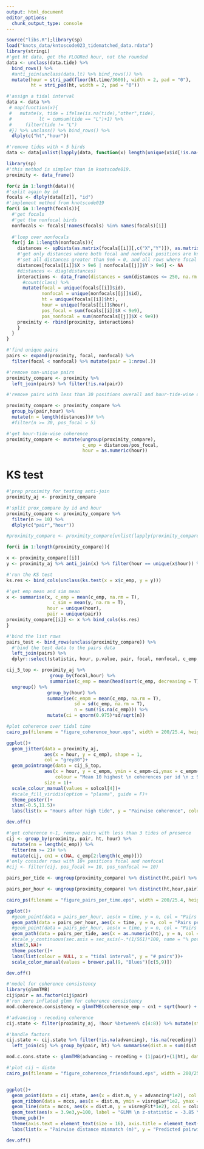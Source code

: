 ```yaml
---
output: html_document
editor_options: 
  chunk_output_type: console
---
```

```r
source("libs.R");library(sp)
load("knots_data/kntoscode023_tidematched_data.rdata")
library(stringi)
#'get ht data, get the FLOORed hour, not the rounded
data <- unclass(data.tide) %>% 
  bind_rows() %>% 
  #anti_join(unclass(data.lt) %>% bind_rows()) %>% 
  mutate(hour = stri_pad(floor(ht.time/3600), width = 2, pad = "0"),
         ht = stri_pad(ht, width = 2, pad = "0"))

#'assign a tidal interval
data <- data %>% 
 # map(function(x){
 #   mutate(x, tide = ifelse(is.na(tide),"other",tide),
 #          lt = cumsum(tide == "L")+1) %>% 
 #     filter(tide != "L")
 #}) %>% unclass() %>% bind_rows() %>% 
  dlply(c("ht","hour"))

#'remove tides with < 5 birds
data <- data[unlist(lapply(data, function(x) length(unique(x$id[!is.na(x$id)])))) >= 5]
```

```r
library(sp)
#'this method is simpler than in knotscode019.
proximity <- data_frame()

for(z in 1:length(data)){
#'split again by id
focals <- dlply(data[[z]], "id")  
#'implement method from knotscode019
for(i in 1:length(focals)){
  #'get focals
  #'get the nonfocal birds
  nonfocals <- focals[!names(focals) %in% names(focals)[i]]
  
  #'loop over nonfocals
  for(j in 1:length(nonfocals)){
    distances <- spDists(as.matrix(focals[[i]][,c("X","Y")]), as.matrix(nonfocals[[j]][,c("X","Y")]), diagonal = T)
    #'get only distances where both focal and nonfocal positions are known
    #'set all distances greater than 9e6 = 0, and all rows where focal pos and all cols where nonfocal pos are > 9e6
    distances[focals[[i]]$X > 9e6 | nonfocals[[j]]$Y > 9e6] <- NA
    #distances <- diag(distances)
    interactions <- data_frame(distances = sum(distances <= 250, na.rm = T)) %>%
      #count(class) %>% 
      mutate(focal = unique(focals[[i]]$id), 
             nonfocal = unique(nonfocals[[j]]$id), 
             ht = unique(focals[[i]]$ht),
             hour = unique(focals[[i]]$hour),
             pos_focal = sum(focals[[i]]$X < 9e9), 
             pos_nonfocal = sum(nonfocals[[j]]$X < 9e9))
    proximity <- rbind(proximity, interactions)
    }
  }
}
```

```r
#'find unique pairs
pairs <- expand(proximity, focal, nonfocal) %>% 
  filter(focal < nonfocal) %>% mutate(pair = 1:nrow(.))

#'remove non-unique pairs
proximity_compare <- proximity %>% 
  left_join(pairs) %>% filter(!is.na(pair))
```

```r
#'remove pairs with less than 30 positions overall and hour-tide-wise data with under 5 focal bird positions

proximity_compare <- proximity_compare %>% 
  group_by(pair,hour) %>% 
  mutate(n = length(distances))# %>% 
  #filter(n >= 30, pos_focal > 5)

#'get hour-tide-wise coherence
proximity_compare <- mutate(ungroup(proximity_compare),
                            c_emp = distances/pos_focal,
                            hour = as.numeric(hour))
```

# KS test

```r
#'prep proximity for testing anti-join
proximity_aj <- proximity_compare

#'split prox_compare by id and hour
proximity_compare <- proximity_compare %>%
  filter(n >= 10) %>% 
  dlply(c("pair","hour"))

#proximity_compare <- proximity_compare[unlist(lapply(proximity_compare, nrow)) >= 10]

for(i in 1:length(proximity_compare)){

x <- proximity_compare[[i]]
y <- proximity_aj %>% anti_join(x) %>% filter(hour == unique(x$hour)) %>% .$c_emp

#'run the KS test
ks.res <- bind_cols(unclass(ks.test(x = x$c_emp, y = y)))

#'get emp mean and sim mean
x <- summarise(x, c_emp = mean(c_emp, na.rm = T),
                 c_sim = mean(y, na.rm = T),
               hour = unique(hour),
               pair = unique(pair))
proximity_compare[[i]] <- x %>% bind_cols(ks.res)
}

#'bind the list rows
pairs_test <- bind_rows(unclass(proximity_compare)) %>%
  #'bind the test data to the pairs data
  left_join(pairs) %>%
  dplyr::select(statistic, hour, p.value, pair, focal, nonfocal, c_emp, c_sim)
```


```r
cij_5_top <- proximity_aj %>% 
                group_by(focal,hour) %>% 
                summarise(c_emp = mean(head(sort(c_emp, decreasing = T), n = 10))) %>%
  ungroup() %>% 
               group_by(hour) %>% 
               summarise(c_empm = mean(c_emp, na.rm = T),
                         sd = sd(c_emp, na.rm = T),
                         n = sum(!is.na(c_emp))) %>% 
               mutate(ci = qnorm(0.975)*sd/sqrt(n))

#plot coherence over tidal time
cairo_ps(filename = "figure_coherence_hour.eps", width = 200/25.4, height = 200/25.4)

ggplot()+
  geom_jitter(data = proximity_aj,
              aes(x = hour, y = c_emp), shape = 1,
              col = "grey80")+
  geom_pointrange(data = cij_5_top,
              aes(x = hour, y = c_empm, ymin = c_empm-ci,ymax = c_empm+ci,
                  colour = "Mean 10 highest \n coherences per id \n ± 95% CI"),
              size = 1)+
  scale_colour_manual(values = solcol[4])+
  #scale_fill_viridis(option = "plasma", guide = F)+
  theme_poster()+
  xlim(-0.5,11.5)+
  labs(list(x = "Hours after high tide", y = "Pairwise coherence", colour = NULL))

dev.off()
```


```r
#'get coherence n-1, remove pairs with less than 3 tides of presence
cij <- group_by(proximity, pair, ht, hour) %>% 
  mutate(nn = length(c_emp)) %>% 
  filter(nn >= 2)# %>% 
  mutate(cij, cn1 = c(NA, c_emp[2:length(c_emp)]))
#'only consider rows with 10+ positions focal and nonfocal
#cij <- filter(cij, pos_focal >= 10, pos_nonfocal >= 10)
```

```r
pairs_per_tide <- ungroup(proximity_compare) %>% distinct(ht,pair) %>% count(ht)

pairs_per_hour <- ungroup(proximity_compare) %>% distinct(ht,hour,pair) %>% count(ht,hour) %>% mutate(time = as.numeric(ht)+(hour/max(hour)))

cairo_ps(filename = "figure_pairs_per_time.eps", width = 200/25.4, height = 200/25.4)

ggplot()+
  #geom_point(data = pairs_per_hour, aes(x = time, y = n, col = "Pairs per hour"), size = 1, shape = 1)+
  geom_path(data = pairs_per_hour, aes(x = time, y = n, col = "Pairs per hour"))+
  #geom_point(data = pairs_per_hour, aes(x = time, y = n, col = "Pairs per hour"),shape = 21, fill = "white", size = 2)+
  geom_path(data = pairs_per_tide, aes(x = as.numeric(ht), y = n, col = "Pairs per tidal interval"), size = 1)+
  #scale_y_continuous(sec.axis = sec_axis(~.*(1/561)*100, name = "% potential pairs"))+
  xlim(3,NA)+
  theme_poster()+
  labs(list(colour = NULL, x = "tidal interval", y = "# pairs"))+
  scale_color_manual(values = brewer.pal(9, "Blues")[c(5,9)])

dev.off()
```

```r
#'model for coherence consistency
library(glmmTMB)
cij$pair = as.factor(cij$pair)
#'run zero inflated glmm for coherence consistency
mod.coherence.consistency = glmmTMB(coherence_emp ~ cn1 + sqrt(hour) + (1|pair) + (1|ht), data = cij, family = binomial, ziformula = ~1)
```

```r
#'advancing - receding coherence
cij.state <- filter(proximity_aj, !hour %between% c(4:8)) %>% mutate(state = ifelse(hour < 4, "receding","advancing")) %>% group_by(pair, state, ht) %>% summarise(c = mean(c_emp, na.rm = T)) %>% spread(state, c)

#'handle factors
cij.state <- cij.state %>% filter(!is.na(advancing), !is.na(receding)) %>% 
  left_join(cij %>% group_by(pair, ht) %>% summarise(dist.m = sum(dist.mismatch), speed.m = mean(speed.mismatch, na.rm = T)))

mod.c.cons.state <- glmmTMB(advancing ~ receding + (1|pair)+(1|ht), data = cij.state, family = binomial, ziformula = ~1)
```

```r
#'plot cij ~ distm
cairo_ps(filename = "figure_coherence_friendsfound.eps", width = 200/25.4, height = 200/25.4)


ggplot()+
  geom_point(data = cij.state, aes(x = dist.m, y = advancing*1e2), col = "grey70", shape = 1)+
  geom_ribbon(data = mccs, aes(x = dist.m, ymin = visregLwr*1e2, ymax = visregUpr*1e2), fill = cola1, alpha = 0.4)+
  geom_line(data = mccs, aes(x = dist.m, y = visregFit*1e2), col = cola2, size = 2)+
  geom_text(aes(x = 3.9e3,y=100, label = "GLMM \n z-statistic = -3.85 \n P-value < 0.001"), size = 8, vjust = "inward", hjust = "outward")+
  theme_pub()+
  theme(axis.text = element_text(size = 16), axis.title = element_text(size = 20))+
  labs(list(x = "Pairwise distance mismatch (m)", y = "Predicted pairwise coherence (%)"))

dev.off()
```